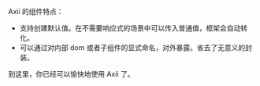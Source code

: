 
Axii 的组件特点：
- 支持创建默认值。在不需要响应式的场景中可以传入普通值，框架会自动转化。
- 可以通过对内部 dom 或者子组件的显式命名，对外暴露。省去了无意义的封装。

到这里，你已经可以愉快地使用 Axii 了。